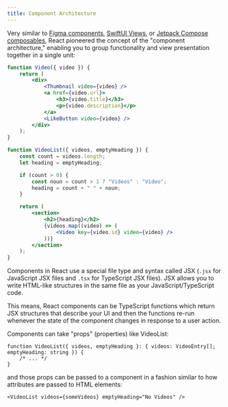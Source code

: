 ```yaml
---
title: Component Architecture
---
```


Very similar to [Figma components](https://help.figma.com/hc/en-us/articles/360038662654-Guide-to-components-in-Figma), [SwiftUI Views](https://developer.apple.com/documentation/swiftui/declaring-a-custom-view), or [Jetpack Compose composables](https://developer.android.com/develop/ui/compose/architecture), React pioneered the concept of the "component architecture," enabling you to group functionality and view presentation together in a single unit:

```jsx
function Video({ video }) {
    return (
        <div>
            <Thumbnail video={video} />
            <a href={video.url}>
                <h3>{video.title}</h3>
                <p>{video.description}</p>
            </a>
            <LikeButton video={video} />
        </div>
    );
}

function VideoList({ videos, emptyHeading }) {
    const count = videos.length;
    let heading = emptyHeading;

    if (count > 0) {
        const noun = count > 1 ? "Videos" : "Video";
        heading = count + " " + noun;
    }

    return (
        <section>
            <h2>{heading}</h2>
            {videos.map((video) => (
                <Video key={video.id} video={video} />
            ))}
        </section>
    );
}
```

Components in React use a special file type and syntax called JSX (`.jsx` for JavaScript JSX files and `.tsx` for TypeScript JSX files). JSX allows you to write HTML-like structures in the same file as your JavaScript/TypeScript code.

This means, React components can be TypeScript functions which return JSX structures that describe your UI and then the functions re-run whenever the state of the component changes in response to a user action.

Components can take "props" (properties) like VideoList:

```tsx
function VideoList({ videos, emptyHeading }: { videos: VideoEntry[]; emptyHeading: string }) {
    /* ... */
}
```

and those props can be passed to a component in a fashion similar to how attributes are passed to HTML elements:

```tsx
<VideoList videos={someVideos} emptyHeading="No Videos" />
```
